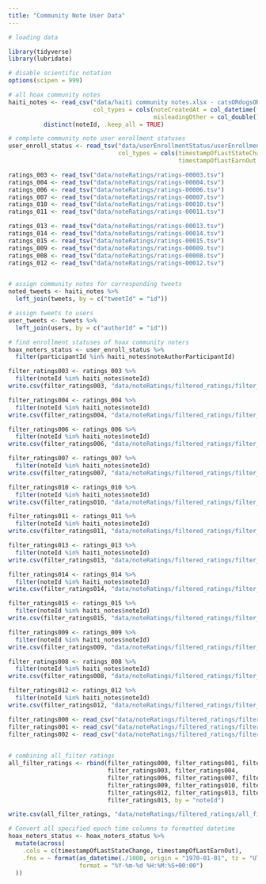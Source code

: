 ```yaml
---
title: "Community Note User Data"
---
```


```r

# loading data

library(tidyverse)
library(lubridate)

# disable scientific notation
options(scipen = 999)

# all hoax community notes
haiti_notes <- read_csv("data/haiti community notes.xlsx - catsORdogsOReat.csv", 
                        col_types = cols(noteCreatedAt = col_datetime(format = "%m/%d/%Y %H:%M:%S"),
                                         misleadingOther = col_double())) %>%
          distinct(noteId, .keep_all = TRUE)

# complete community note user enrollment statuses
user_enroll_status <- read_tsv("data/userEnrollmentStatus/userEnrollment-00000.tsv",
                               col_types = cols(timestampOfLastStateChange = col_number(),
                                                timestampOfLastEarnOut = col_number()))

```

```r

ratings_003 <- read_tsv("data/noteRatings/ratings-00003.tsv")
ratings_004 <- read_tsv("data/noteRatings/ratings-00004.tsv")
ratings_006 <- read_tsv("data/noteRatings/ratings-00006.tsv")
ratings_007 <- read_tsv("data/noteRatings/ratings-00007.tsv")
ratings_010 <- read_tsv("data/noteRatings/ratings-00010.tsv")
ratings_011 <- read_tsv("data/noteRatings/ratings-00011.tsv")

ratings_013 <- read_tsv("data/noteRatings/ratings-00013.tsv")
ratings_014 <- read_tsv("data/noteRatings/ratings-00014.tsv")
ratings_015 <- read_tsv("data/noteRatings/ratings-00015.tsv")
ratings_009 <- read_tsv("data/noteRatings/ratings-00009.tsv")
ratings_008 <- read_tsv("data/noteRatings/ratings-00008.tsv")
ratings_012 <- read_tsv("data/noteRatings/ratings-00012.tsv")

```

```         
```

```r

# assign community notes for corresponding tweets
noted_tweets <- haiti_notes %>%
  left_join(tweets, by = c("tweetId" = "id"))

# assign tweets to users
user_tweets <- tweets %>%
  left_join(users, by = c("authorId" = "id"))

# find enrollment statuses of hoax community noters
hoax_noters_status <- user_enroll_status %>%
  filter(participantId %in% haiti_notes$noteAuthorParticipantId)

```

```r

filter_ratings003 <- ratings_003 %>%
  filter(noteId %in% haiti_notes$noteId)
write.csv(filter_ratings003, "data/noteRatings/filtered_ratings/filter_ratings003.csv", row.names = FALSE)

filter_ratings004 <- ratings_004 %>%
  filter(noteId %in% haiti_notes$noteId)
write.csv(filter_ratings004, "data/noteRatings/filtered_ratings/filter_ratings004.csv", row.names = FALSE)

filter_ratings006 <- ratings_006 %>%
  filter(noteId %in% haiti_notes$noteId)
write.csv(filter_ratings006, "data/noteRatings/filtered_ratings/filter_ratings006.csv", row.names = FALSE)

filter_ratings007 <- ratings_007 %>%
  filter(noteId %in% haiti_notes$noteId)
write.csv(filter_ratings007, "data/noteRatings/filtered_ratings/filter_ratings007.csv", row.names = FALSE)

filter_ratings010 <- ratings_010 %>%
  filter(noteId %in% haiti_notes$noteId)
write.csv(filter_ratings010, "data/noteRatings/filtered_ratings/filter_ratings010.csv", row.names = FALSE)

filter_ratings011 <- ratings_011 %>%
  filter(noteId %in% haiti_notes$noteId)
write.csv(filter_ratings011, "data/noteRatings/filtered_ratings/filter_ratings011.csv", row.names = FALSE)

filter_ratings013 <- ratings_013 %>%
  filter(noteId %in% haiti_notes$noteId)
write.csv(filter_ratings013, "data/noteRatings/filtered_ratings/filter_ratings013.csv", row.names = FALSE)

filter_ratings014 <- ratings_014 %>%
  filter(noteId %in% haiti_notes$noteId)
write.csv(filter_ratings014, "data/noteRatings/filtered_ratings/filter_ratings014.csv", row.names = FALSE)

filter_ratings015 <- ratings_015 %>%
  filter(noteId %in% haiti_notes$noteId)
write.csv(filter_ratings015, "data/noteRatings/filtered_ratings/filter_ratings015.csv", row.names = FALSE)

filter_ratings009 <- ratings_009 %>%
  filter(noteId %in% haiti_notes$noteId)
write.csv(filter_ratings009, "data/noteRatings/filtered_ratings/filter_ratings009.csv", row.names = FALSE)

filter_ratings008 <- ratings_008 %>%
  filter(noteId %in% haiti_notes$noteId)
write.csv(filter_ratings008, "data/noteRatings/filtered_ratings/filter_ratings008.csv", row.names = FALSE)

filter_ratings012 <- ratings_012 %>%
  filter(noteId %in% haiti_notes$noteId)
write.csv(filter_ratings012, "data/noteRatings/filtered_ratings/filter_ratings012.csv", row.names = FALSE)

filter_ratings000 <- read_csv("data/noteRatings/filtered_ratings/filter_ratings000.csv")
filter_ratings001 <- read_csv("data/noteRatings/filtered_ratings/filter_ratings001.csv")
filter_ratings002 <- read_csv("data/noteRatings/filtered_ratings/filter_ratings002.csv")

  
# combining all_filter ratings
all_filter_ratings <- rbind(filter_ratings000, filter_ratings001, filter_ratings002,
                            filter_ratings003, filter_ratings004, 
                            filter_ratings006, filter_ratings007, filter_ratings008, 
                            filter_ratings009, filter_ratings010, filter_ratings011, 
                            filter_ratings012, filter_ratings013, filter_ratings014, 
                            filter_ratings015, by = "noteId")

write.csv(all_filter_ratings, "data/noteRatings/filtered_ratings/all_filter_ratings.csv", row.names = FALSE)

```

```r

# Convert all specified epoch time columns to formatted datetime
hoax_noters_status <- hoax_noters_status %>%
  mutate(across(
    .cols = c(timestampOfLastStateChange, timestampOfLastEarnOut),
    .fns = ~ format(as_datetime(./1000, origin = "1970-01-01", tz = "UTC"), 
                    format = "%Y-%m-%d %H:%M:%S+00:00")
  ))

```
